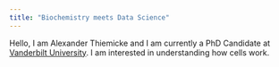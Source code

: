 ```yaml
---
title: "Biochemistry meets Data Science"
---
```


Hello, I am Alexander Thiemicke and I am currently a PhD Candidate at [Vanderbilt University](https://www.vanderbilt.edu/). I am interested in understanding how cells work.

